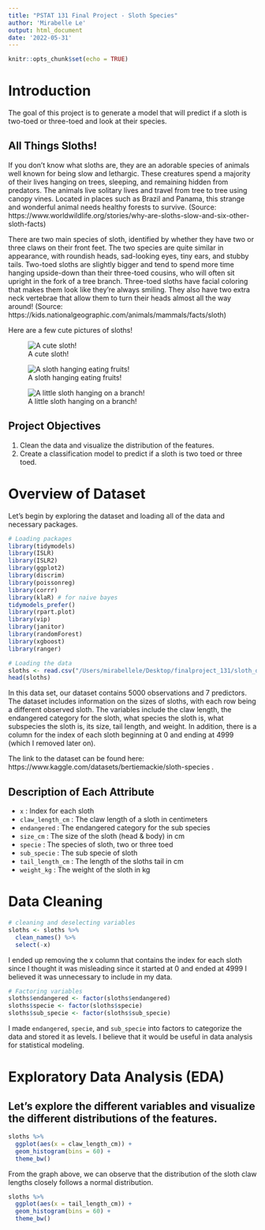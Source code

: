 ```yaml
---
title: "PSTAT 131 Final Project - Sloth Species"
author: 'Mirabelle Le'
output: html_document
date: '2022-05-31'
---
```


```r
knitr::opts_chunk$set(echo = TRUE)
```

# Introduction

The goal of this project is to generate a model that will predict if a sloth is two-toed or three-toed and look at their species.

## All Things Sloths!

If you don't know what sloths are, they are an adorable species of animals well known for being slow and lethargic. These creatures spend a majority of their lives hanging on trees, sleeping, and remaining hidden from predators. The animals live solitary lives and travel from tree to tree using canopy vines. Located in places such as Brazil and Panama, this strange and wonderful animal needs healthy forests to survive. (Source: https://www.worldwildlife.org/stories/why-are-sloths-slow-and-six-other-sloth-facts)

There are two main species of sloth, identified by whether they have two or three claws on their front feet. The two species are quite similar in appearance, with roundish heads, sad-looking eyes, tiny ears, and stubby tails. Two-toed sloths are slightly bigger and tend to spend more time hanging upside-down than their three-toed cousins, who will often sit upright in the fork of a tree branch. Three-toed sloths have facial coloring that makes them look like they're always smiling. They also have two extra neck vertebrae that allow them to turn their heads almost all the way around! (Source: https://kids.nationalgeographic.com/animals/mammals/facts/sloth)

Here are a few cute pictures of sloths!

![A cute sloth!](/Users/mirabellele/Desktop/finalproject_131/sloth1.jpeg)

![A sloth hanging eating fruits!](/Users/mirabellele/Desktop/finalproject_131/sloth2.jpeg)

![A little sloth hanging on a branch!](/Users/mirabellele/Desktop/finalproject_131/sloth3.jpeg)

## Project Objectives

1. Clean the data and visualize the distribution of the features.
2. Create a classification model to predict if a sloth is two toed or three toed.


# Overview of Dataset

Let's begin by exploring the dataset and loading all of the data and necessary packages.

```r
# Loading packages
library(tidymodels)
library(ISLR) 
library(ISLR2) 
library(ggplot2)
library(discrim)
library(poissonreg)
library(corrr)
library(klaR) # for naive bayes
tidymodels_prefer()
library(rpart.plot)
library(vip)
library(janitor)
library(randomForest)
library(xgboost)
library(ranger)
```


```r
# Loading the data
sloths <- read.csv("/Users/mirabellele/Desktop/finalproject_131/sloth_data.csv") 
head(sloths)
```

In this data set, our dataset contains 5000 observations and 7 predictors. The dataset includes information on the sizes of sloths, with each row being a different observed sloth. The variables include the claw length, the endangered category for the sloth, what species the sloth is, what subspecies the sloth is, its size, tail length, and weight. In addition, there is a column for the index of each sloth beginning at 0 and ending at 4999 (which I removed later on).

The link to the dataset can be found here: https://www.kaggle.com/datasets/bertiemackie/sloth-species . 

## Description of Each Attribute

* `x` : Index for each sloth
* `claw_length_cm` : The claw length of a sloth in centimeters
* `endangered` : The endangered category for the sub species
* `size_cm` : The size of the sloth (head & body) in cm
* `specie` : The species of sloth, two or three toed
* `sub_specie` : The sub specie of sloth
* `tail_length_cm` : The length of the sloths tail in cm
* `weight_kg` : The weight of the sloth in kg


# Data Cleaning

```r
# cleaning and deselecting variables
sloths <- sloths %>% 
  clean_names() %>%
  select(-x) 
```

I ended up removing the x column that contains the index for each sloth since I thought it was misleading since it started at 0 and ended at 4999 I believed it was unnecessary to include in my data. 

```r
# Factoring variables
sloths$endangered <- factor(sloths$endangered)
sloths$specie <- factor(sloths$specie)
sloths$sub_specie <- factor(sloths$sub_specie)
```

I made `endangered`, `specie`, and `sub_specie` into factors to categorize the data and stored it as levels. I believe that it would be useful in data analysis for statistical modeling.

# Exploratory Data Analysis (EDA)

## Let's explore the different variables and visualize the different distributions of the features.

```r
sloths %>% 
  ggplot(aes(x = claw_length_cm)) +
  geom_histogram(bins = 60) +
  theme_bw()
```

From the graph above, we can observe that the distribution of the sloth claw lengths closely follows a normal distribution.

```r
sloths %>% 
  ggplot(aes(x = tail_length_cm)) +
  geom_histogram(bins = 60) +
  theme_bw()
```

